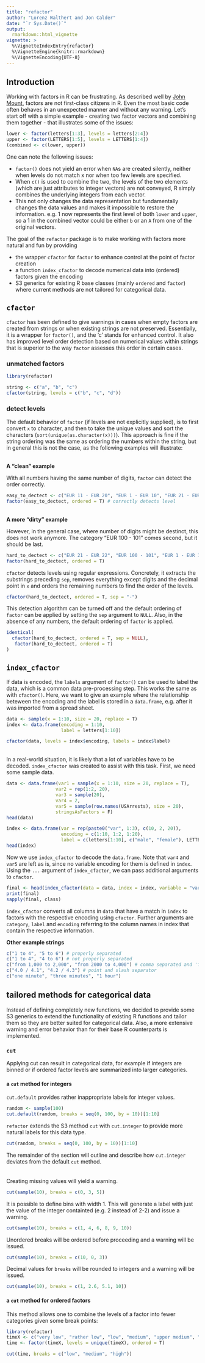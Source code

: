 ```yaml
---
title: "refactor"
author: "Lorenz Walthert and Jon Calder"
date: "`r Sys.Date()`"
output: 
  rmarkdown::html_vignette
vignette: >
  %\VignetteIndexEntry{refactor}
  %\VignetteEngine{knitr::rmarkdown}
  %\VignetteEncoding{UTF-8}
---
```


## Introduction

Working with factors in R can be frustrating. As described well by [John Mount](http://www.win-vector.com/blog/2014/09/factors-are-not-first-class-citizens-in-r/), factors are not first-class citizens in R. Even the most basic code often behaves in an unexpected manner and without any warning. Let's start off with a simple example - creating two factor vectors and combining them together - that illustrates some of the issues:

```r
lower <- factor(letters[1:3], levels = letters[2:4])
upper <- factor(LETTERS[1:5], levels = LETTERS[1:4])
(combined <- c(lower, upper))
```


One can note the following issues:

* `factor()` does not yield an error when `NA`s are created silently, neither when levels do not match x nor when too few levels are specified. 
* When `c()` is used to combine the two, the levels of the two elements (which are just attributes to integer vectors) are not conveyed, R simply combines the underlying integers from each vector.
* This not only changes the data representation but fundamentally changes the data values and makes it impossible to restore the information. e.g. 1 now represents the first level of both `lower` and `upper`, so a 1 in the combined vector could be either `b` or an `A` from one of the original vectors.

The goal of the `refactor` package is to make working with factors more natural and fun by providing

* the wrapper `cfactor` for `factor` to enhance control at the point of factor creation
* a function `index_cfactor` to decode numerical data into (ordered) factors given the encoding
* S3 generics for existing R base classes (mainly `ordered` and `factor`) where current methods are not tailored for categorical data.

## `cfactor`
`cfactor` has been defined to give warnings in cases when empty factors are created from strings or when existing strings are not preserved. Essentially, it is a wrapper for `factor()`, and the 'c' stands for enhanced control. It also has improved level order detection based on numerical values within strings that is superior to the way `factor` assesses this order in certain cases.

### unmatched factors
```r
library(refactor)

string <- c("a", "b", "c")
cfactor(string, levels = c("b", "c", "d"))
```

### detect levels
The default behavior of `factor` (if levels are not explicitly supplied), is to first convert `x` to character, and then to take the unique values and sort the characters (`sort(unique(as.character(x)))`). This approach is fine if the string ordering was the same as ordering the numbers within the string, but in general this is not the case, as the following examples will illustrate:

\
**A "clean" example**

With all numbers having the same number of digits, `factor` can detect the order correctly.
```r
easy_to_dectect <- c("EUR 11 - EUR 20", "EUR 1 - EUR 10", "EUR 21 - EUR 22")
factor(easy_to_dectect, ordered = T) # correctly detects level
```

\
**A more "dirty" example**

However, in the general case, where number of digits might be destinct, this does not work anymore. The category "EUR 100 - 101" comes second, but it should be last.
```r
hard_to_dectect <- c("EUR 21 - EUR 22", "EUR 100 - 101", "EUR 1 - EUR 10", "EUR 11 - EUR 20")
factor(hard_to_dectect, ordered = T)
```

`cfactor` detects levels using regular expressions. Concretely, it extracts the substrings preceding `sep`, removes everything except digits and the decimal point in `x` and orders the remaining numbers to find the order of the levels.
```r
cfactor(hard_to_dectect, ordered = T, sep = "-")
```

This detection algorithm can be turned off and the default ordering of `factor` can be applied by setting the `sep` argument to `NULL`. Also, in the absence of any numbers, the default ordering of `factor` is applied.

```r
identical(
  cfactor(hard_to_dectect, ordered = T, sep = NULL),
   factor(hard_to_dectect, ordered = T)
)
```

## `index_cfactor`

If data is encoded, the `labels` argument of `factor()` can be used to label the data, which is a common data pre-processing step. This works the same as with `cfactor()`. Here, we want to give an example where the relationship beteween the encoding and the label is stored in a `data.frame`, e.g. after it was imported from a spread sheet.

```r
data <- sample(x = 1:10, size = 20, replace = T)
index <- data.frame(encoding = 1:10,
                    label = letters[1:10])

cfactor(data, levels = index$encoding, labels = index$label)
```
\
In a real-world situation, it is likely that a lot of variables have to be decoded. `index_cfactor` was created to assist with this task. First, we need some sample data.
```r
data <- data.frame(var1 = sample(x = 1:10, size = 20, replace = T),
                  var2 = rep(1:2, 20),
                  var3 = sample(20),
                  var4 = 2, 
                  var5 = sample(row.names(USArrests), size = 20),
                  stringsAsFactors = F)
head(data)

index <- data.frame(var = rep(paste0("var", 1:3), c(10, 2, 20)),
                    encoding = c(1:10, 1:2, 1:20),
                    label = c(letters[1:10], c("male", "female"), LETTERS[1:20]))
head(index)
```
Now we use `index_cfactor` to decode the `data.frame`. Note that `var4` and `var5` are left as is, since no variable encoding for them is defined in `index`. Using the `...` argument of `index_cfactor`, we can pass additional arguments to `cfactor`. 
```r
final <- head(index_cfactor(data = data, index = index, variable = "var", ordered = c(TRUE, TRUE, FALSE)))
print(final)
sapply(final, class)
```
`index_cfactor` converts all columns in `data` that have a match in `index` to factors with the respective encoding using `cfactor`. Further arguments are `category`, `label` and `encoding` referring to the column names in index that contain the respective information.

**Other example strings**
```r
c("1 to 4", "5 to 6") # properly separated
c("1 to 4", "4 to 6") # not properly separated
c("from 1,000 to 2,000", "from 2000 to 4,000") # comma separated and 'from' and 'to'
c("4.0 / 4.1", "4.2 / 4.3") # point and slash separator
c("one minute", "three minutes", "1 hour")
```

## tailored methods for categorical data
Instead of defining completely new functions, we decided to provide some S3 generics to extend the functionality of existing R functions and tailor them so they are better suited for categorical data. Also, a more extensive warning and error behavior than for their base R counterparts is implemented. 

### `cut`
Applying cut can result in categorical data, for example if integers are binned or if ordered factor levels are summarized into larger categories.

#### a `cut` method for integers
`cut.default` provides rather inappropriate labels for integer values.
```r
random <- sample(100)
cut.default(random, breaks = seq(0, 100, by = 10))[1:10]
```

`refactor` extends the S3 method `cut` with `cut.integer` to provide more natural labels for this data type.
```r
cut(random, breaks = seq(0, 100, by = 10))[1:10]
```

The remainder of the section will outline and describe how `cut.integer` deviates from the default `cut` method.    
<br><br>
Creating missing values will yield a warning.

```r
cut(sample(10), breaks = c(0, 3, 5))
```

It is possible to define bins with width 1. This will generate a label with just the value of the integer containted (e.g. 2 instead of 2-2) and issue a warning.
```r
cut(sample(10), breaks = c(1, 4, 6, 8, 9, 10))
```

Unordered breaks will be ordered before proceeding and a warning will be issued.
```r
cut(sample(10), breaks = c(10, 0, 3))
```

Decimal values for `breaks` will be rounded to integers and a warning will be issued.
```r
cut(sample(10), breaks = c(1, 2.6, 5.1, 10))
```


#### a `cut` method for ordered factors
This method allows one to combine the levels of a factor into fewer categories given some break points:
```r
library(refactor)
timeX <- c("very low", "rather low", "low", "medium", "upper medium", "high")
time <- factor(timeX, levels = unique(timeX), ordered = T)

cut(time, breaks = c("low", "medium", "high"))
```
